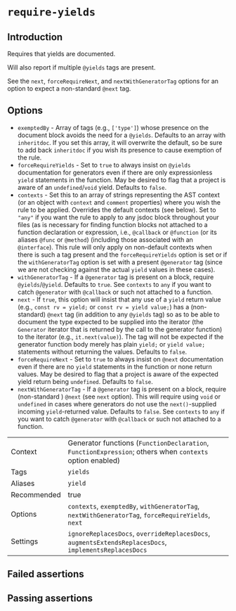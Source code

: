 # `require-yields`

## Introduction

Requires that yields are documented.

Will also report if multiple `@yields` tags are present.

See the `next`, `forceRequireNext`, and `nextWithGeneratorTag` options for an
option to expect a non-standard `@next` tag.

## Options

- `exemptedBy` - Array of tags (e.g., `['type']`) whose presence on the
    document block avoids the need for a `@yields`. Defaults to an array
    with `inheritdoc`. If you set this array, it will overwrite the default,
    so be sure to add back `inheritdoc` if you wish its presence to cause
    exemption of the rule.
- `forceRequireYields` - Set to `true` to always insist on
    `@yields` documentation for generators even if there are only
    expressionless `yield` statements in the function. May be desired to flag
    that a project is aware of an `undefined`/`void` yield. Defaults to
    `false`.
- `contexts` - Set this to an array of strings representing the AST context
    (or an object with `context` and `comment` properties) where you wish
    the rule to be applied.
    Overrides the default contexts (see below). Set to `"any"` if you want
    the rule to apply to any jsdoc block throughout your files (as is necessary
    for finding function blocks not attached to a function declaration or
    expression, i.e., `@callback` or `@function` (or its aliases `@func` or
    `@method`) (including those associated with an `@interface`). This
    rule will only apply on non-default contexts when there is such a tag
    present and the `forceRequireYields` option is set or if the
    `withGeneratorTag` option is set with a present `@generator` tag
    (since we are not checking against the actual `yield` values in these
    cases).
- `withGeneratorTag` - If a `@generator` tag is present on a block, require
    `@yields`/`@yield`. Defaults to `true`. See `contexts` to `any` if you want
    to catch `@generator` with `@callback` or such not attached to a function.
- `next` - If `true`, this option will insist that any use of a `yield` return
    value (e.g., `const rv = yield;` or `const rv = yield value;`) has a
    (non-standard) `@next` tag (in addition to any `@yields` tag) so as to be
    able to document the type expected to be supplied into the iterator
    (the `Generator` iterator that is returned by the call to the generator
    function) to the iterator (e.g., `it.next(value)`). The tag will not be
    expected if the generator function body merely has plain `yield;` or
    `yield value;` statements without returning the values. Defaults to
    `false`.
- `forceRequireNext` - Set to `true` to always insist on
    `@next` documentation even if there are no `yield` statements in the
    function or none return values. May be desired to flag that a project is
    aware of the expected yield return being `undefined`. Defaults to `false`.
- `nextWithGeneratorTag` - If a `@generator` tag is present on a block, require
    (non-standard ) `@next` (see `next` option). This will require using `void`
    or `undefined` in cases where generators do not use the `next()`-supplied
    incoming `yield`-returned value. Defaults to `false`. See `contexts` to
    `any` if you want to catch `@generator` with `@callback` or such not
    attached to a function.

|||
|---|---|
|Context|Generator functions (`FunctionDeclaration`, `FunctionExpression`; others when `contexts` option enabled)|
|Tags|`yields`|
|Aliases|`yield`|
|Recommended|true|
| Options  | `contexts`,  `exemptedBy`, `withGeneratorTag`, `nextWithGeneratorTag`, `forceRequireYields`, `next` |
| Settings | `ignoreReplacesDocs`, `overrideReplacesDocs`, `augmentsExtendsReplacesDocs`, `implementsReplacesDocs` |


## Failed assertions

<Assertions rule="requireYields" />

## Passing assertions

<Assertions rule="requireYields" passing />
